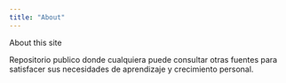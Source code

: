```yaml
---
title: "About"
---
```


About this site

Repositorio publico donde cualquiera puede consultar otras fuentes para satisfacer sus necesidades de aprendizaje y crecimiento personal.
